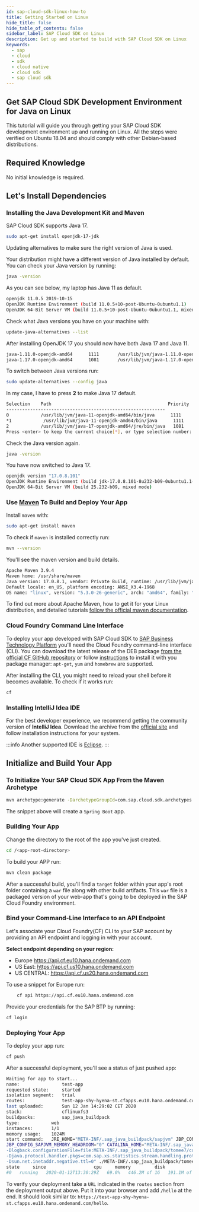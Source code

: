 ```yaml
---
id: sap-cloud-sdk-linux-how-to
title: Getting Started on Linux
hide_title: false
hide_table_of_contents: false
sidebar_label: SAP Cloud SDK on Linux
description: Get up and started to build with SAP Cloud SDK on Linux
keywords:
  - sap
  - cloud
  - sdk
  - cloud native
  - cloud sdk
  - sap cloud sdk
---
```


## Get SAP Cloud SDK Development Environment for Java on Linux

This tutorial will guide you through getting your SAP Cloud SDK development environment up and running on Linux.
All the steps were verified on Ubuntu 18.04 and should comply with other Debian-based distributions.

## Required Knowledge

No initial knowledge is required.

## Let's Install Dependencies

### Installing the Java Development Kit and Maven

SAP Cloud SDK supports Java 17.

```bash
sudo apt-get install openjdk-17-jdk
```

Updating alternatives to make sure the right version of Java is used.

Your distribution might have a different version of Java installed by default.
You can check your Java version by running:

```bash
java -version
```

As you can see below, my laptop has Java 11 as default.

```bash
openjdk 11.0.5 2019-10-15
OpenJDK Runtime Environment (build 11.0.5+10-post-Ubuntu-0ubuntu1.1)
OpenJDK 64-Bit Server VM (build 11.0.5+10-post-Ubuntu-0ubuntu1.1, mixed mode)
```

Check what Java versions you have on your machine with:

```bash
update-java-alternatives --list
```

After installing OpenJDK 17 you should now have both Java 17 and Java 11.

```bash
java-1.11.0-openjdk-amd64      1111       /usr/lib/jvm/java-1.11.0-openjdk-amd64
java-1.17.0-openjdk-amd64      1081       /usr/lib/jvm/java-1.17.0-openjdk-amd64
```

To switch between Java versions run:

```bash
sudo update-alternatives --config java
```

In my case, I have to press **2** to make Java 17 default.

```bash
Selection    Path                                            Priority   Status
------------------------------------------------------------
0            /usr/lib/jvm/java-11-openjdk-amd64/bin/java      1111      auto mode
*1            /usr/lib/jvm/java-11-openjdk-amd64/bin/java      1111      manual mode
2            /usr/lib/jvm/java-17-openjdk-amd64/jre/bin/java   1081      manual mode
Press <enter> to keep the current choice[*], or type selection number:
```

Check the Java version again.

```bash
java -version
```

You have now switched to Java 17.

```bash
openjdk version "17.0.8.101"
OpenJDK Runtime Environment (build jdk-17.0.8.101-8u232-b09-0ubuntu1.1-b09)
OpenJDK 64-Bit Server VM (build 25.232-b09, mixed mode)
```

### Use [Maven](https://maven.apache.org/) To Build and Deploy Your App

Install `maven` with:

```bash
sudo apt-get install maven
```

To check if `maven` is installed correctly run:

```bash
mvn --version
```

You'll see the maven version and build details.

```bash
Apache Maven 3.9.4
Maven home: /usr/share/maven
Java version: 17.0.8.1, vendor: Private Build, runtime: /usr/lib/jvm/java-17-openjdk-amd64/jre
Default locale: en_US, platform encoding: ANSI_X3.4-1968
OS name: "linux", version: "5.3.0-26-generic", arch: "amd64", family: "unix"
```

To find out more about Apache Maven, how to get it for your Linux distribution, and detailed tutorials [follow the official maven documentation](https://maven.apache.org/).

### Cloud Foundry Command Line Interface

To deploy your app developed with SAP Cloud SDK to [SAP Business Technology Platform](https://www.sap.com/products/cloud-platform.html) you'll need the Cloud Foundry command-line interface (CLI).
You can download the latest release of the DEB package [from the official CF GitHub repository](https://github.com/cloudfoundry/cli/releases) or follow [instructions](https://github.com/cloudfoundry/cli#installing-using-a-package-manager) to install it with you package manager: `apt-get`, `yum` and `homebrew` are supported.

After installing the CLI, you might need to reload your shell before it becomes available.
To check if it works run:

```bash
cf
```

### Installing IntelliJ Idea IDE

For the best developer experience, we recommend getting the community version of **IntelliJ Idea**.
Download the archive from the [official site](https://www.jetbrains.com/idea/download/#section=linux) and follow installation instructions for your system.

:::info
Another supported IDE is [Eclipse](https://www.eclipse.org/ide/).
:::

## Initialize and Build Your App

### To Initialize Your SAP Cloud SDK App From the Maven Archetype

```bash
mvn archetype:generate -DarchetypeGroupId=com.sap.cloud.sdk.archetypes -DarchetypeArtifactId=spring-boot3 -DarchetypeVersion=RELEASE
```

The snippet above will create a `Spring Boot` app.

### Building Your App

Change the directory to the root of the app you've just created.

```bash
cd /<app-root-directory>
```

To build your APP run:

```bash
mvn clean package
```

After a successful build, you'll find a `target` folder within your app's root folder containing a `war` file along with other build artifacts.
This `war` file is a packaged version of your web-app that's going to be deployed in the SAP Cloud Foundry environment.

### Bind your Command-Line Interface to an API Endpoint

Let's associate your Cloud Foundry(CF) CLI to your SAP account by providing an API endpoint and logging in with your account.

**Select endpoint depending on your region:**

- Europe <https://api.cf.eu10.hana.ondemand.com>
- US East: <https://api.cf.us10.hana.ondemand.com>
- US CENTRAL: <https://api.cf.us20.hana.ondemand.com>

To use a snippet for Europe run:

```bash
    cf api https://api.cf.eu10.hana.ondemand.com
```

Provide your credentials for the SAP BTP by running:

```bash
cf login
```

### Deploying Your App

To deploy your app run:

```bash
cf push
```

After a successful deployment, you'll see a status of just pushed app:

```bash
Waiting for app to start...
name:                test-app
requested state:     started
isolation segment:   trial
routes:              test-app-shy-hyena-st.cfapps.eu10.hana.ondemand.com
last uploaded:       Sun 12 Jan 14:29:02 CET 2020
stack:               cflinuxfs3
buildpacks:          sap_java_buildpack
type:            web
instances:       1/1
memory usage:    1024M
start command:   JRE_HOME="META-INF/.sap_java_buildpack/sapjvm" JBP_CONFIG_SAPJVM_MEMORY_STACK_THREADS="250" JBP_CLASSPATH="" JBP_CONFIG_SAPJVM_MEMORY_CLASS_COUNT="" JAVA_HOME="META-INF/.sap_java_buildpack/sapjvm"
JBP_CONFIG_SAPJVM_MEMORY_HEADROOM="0" CATALINA_HOME="META-INF/.sap_java_buildpack/tomee7" JAVA_OPTS=" -Djava.io.tmpdir=$TMPDIR -Dhttp.port=$PORT -Daccess.logging.enabled=false
-Dlogback.configurationFile=file:META-INF/.sap_java_buildpack/tomee7/conf/logback.xml -DSAPJVM_EXTENSION_COMMAND_HANDLER=com.sap.xs2rt.dropletaddon.JvmExtensionCommandHandler
-Djava.protocol.handler.pkgs=com.sap.xs.statistics.stream.handling.protocols -agentpath:/app/META-INF/.sap_java_buildpack/jvm_kill/jvmkill-1.12.0.RELEASE-trusty.so=printHeapHistogram=1 -Dsun.net.inetaddr.ttl=0
-Dsun.net.inetaddr.negative.ttl=0" ./META-INF/.sap_java_buildpack/tomee7/bin/catalina.sh run
state     since                  cpu     memory         disk           details
#0   running   2020-01-12T13:30:29Z   69.0%   446.2M of 1G   191.1M of 1G
```

To verify your deployment take a `URL` indicated in the `routes` section from the deployment output above.
Put it into your browser and add `/hello` at the end.
It should look similar to: `https://test-app-shy-hyena-st.cfapps.eu10.hana.ondemand.com/hello`.
